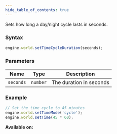```yaml
---
hide_table_of_contents: true
---
```



Sets how long a day/night cycle lasts in seconds.

### Syntax

```js
engine.world.setTimeCycleDuration(seconds);
```

### Parameters

| Name      | Type     | Description             |
| --------- | -------- | ----------------------- |
| `seconds` | `number` | The duration in seconds |

### Example

```js
// Set the time cycle to 45 minutes
engine.world.setTimeMode('cycle');
engine.world.setTime(45 * 60);
```

**Available on:** <ClientTag />
